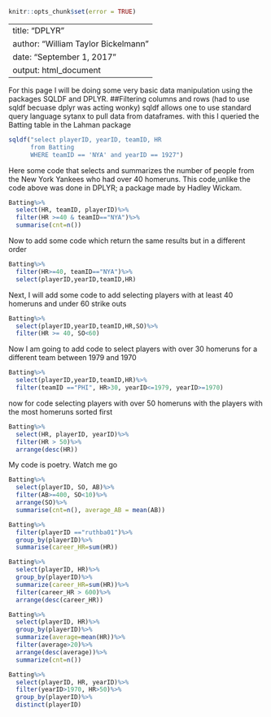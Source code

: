 ```r
knitr::opts_chunk$set(error = TRUE)
```

---
title: "DPLYR"
author: "William Taylor Bickelmann"
date: "September 1, 2017"
output: html_document
---

For this page I will be doing some very basic data manipulation using the packages SQLDF and DPLYR. 
##Filtering columns and rows
(had to use sqldf becuase dplyr was acting wonky)
sqldf allows one to use standard query language sytanx to pull data from dataframes.
with this I queried the Batting table in the Lahman package


```r
sqldf("select playerID, yearID, teamID, HR 
      from Batting
      WHERE teamID == 'NYA' and yearID == 1927")
```

Here some code that selects and summarizes the number of people from the New York Yankees who had over 40 homeruns. This code,unlike the code above was done in DPLYR; a package made by Hadley Wickam.

```r
Batting%>%
  select(HR, teamID, playerID)%>%
  filter(HR >=40 & teamID=="NYA")%>%
  summarise(cnt=n())
```

Now to add some code which return the same results but in a different order

```r
Batting%>%
  filter(HR>=40, teamID=="NYA")%>%
  select(playerID,yearID,teamID,HR)
```

Next, I will add some code to add selecting players with at least 40 homeruns and under 60 strike outs

```r
Batting%>%
  select(playerID,yearID,teamID,HR,SO)%>%
  filter(HR >= 40, SO<60)
```
Now I am going to add code to select players with over 30 homeruns for a different team between 1979 and 1970

```r
Batting%>%
  select(playerID,yearID,teamID,HR)%>%
  filter(teamID =="PHI", HR>30, yearID<=1979, yearID>=1970)
```


now for code selecting players with over 50 homeruns with the players with the most homeruns sorted first
```r

Batting%>%
  select(HR, playerID, yearID)%>%
  filter(HR > 50)%>%
  arrange(desc(HR))
```


My code is poetry. Watch me go

```r
Batting%>%
  select(playerID, SO, AB)%>%
  filter(AB>=400, SO<10)%>%
  arrange(SO)%>%
  summarise(cnt=n(), average_AB = mean(AB))
```
```r
Batting%>%
  filter(playerID =="ruthba01")%>%
  group_by(playerID)%>%
  summarise(career_HR=sum(HR))
```

```r
Batting%>%
  select(playerID, HR)%>%
  group_by(playerID)%>%
  summarize(career_HR=sum(HR))%>%
  filter(career_HR > 600)%>%
  arrange(desc(career_HR))
```
```r
Batting%>%
  select(playerID, HR)%>%
  group_by(playerID)%>%
  summarize(average=mean(HR))%>%
  filter(average>20)%>%
  arrange(desc(average))%>%
  summarize(cnt=n())
```

```r
Batting%>%
  select(playerID, HR, yearID)%>%
  filter(yearID>1970, HR>50)%>%
  group_by(playerID)%>%
  distinct(playerID)
```

